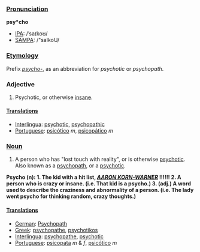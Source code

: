 ===[[Pronunciation]]===

'''psy*cho'''
*[[IPA]]: /ˈsaɪkoʊ/
*[[SAMPA]]: /"saIkoU/
===[[Etymology]]===
Prefix ''[[psycho-]]'', as an abbreviation for ''psychotic'' or ''psychopath''.

===Adjective===

#Psychotic, or otherwise [[insane]].

====[[Translation]]s====
*[[Interlingua]]: [[psychotic]], [[psychopathic]]
*[[Portuguese]]: [[psicótico]] ''m'', [[psicopático]] ''m''
===[[Noun]]===

#A person who has "lost touch with reality", or is otherwise [[psychotic]].  Also known as a [[psychopath]], or a [[psychotic]].

<b>
Psycho (n): 1. The kid with a hit list, <i><u>AARON KORN-WARNER</i></u> !!!!!! 
2. A person who is crazy or insane. (i.e. That kid is a psycho.) 
3. (adj.) A word used to describe the craziness and abnormality of a person. (i.e. The lady went psycho for thinking random, crazy thoughts.)</b>

====[[Translation]]s====
*[[German]]: [[Psychopath]]
*[[Greek]]: [[psychopathe]], [[psychotikos]]
*[[Interlingua]]: [[psychopathe]], [[psychotic]]
*[[Portuguese]]: [[psicopata]] ''m'' & ''f'', [[psicótico]] ''m''
